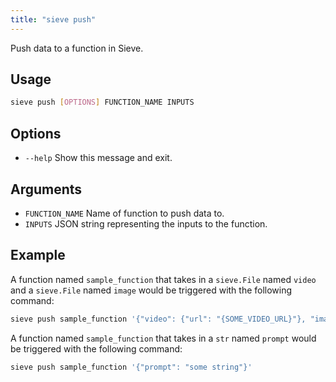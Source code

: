 ```yaml
---
title: "sieve push"
---
```


Push data to a function in Sieve.

## Usage
```bash
sieve push [OPTIONS] FUNCTION_NAME INPUTS
```

## Options
- `--help` Show this message and exit.

## Arguments
- `FUNCTION_NAME` Name of function to push data to.
- `INPUTS` JSON string representing the inputs to the function.

## Example
A function named `sample_function` that takes in a `sieve.File` named `video` and a `sieve.File` named `image` would be triggered with the following command:
```bash
sieve push sample_function '{"video": {"url": "{SOME_VIDEO_URL}"}, "image": {"url": "{SOME_IMAGE_URL}"}}'
```

A function named `sample_function` that takes in a `str` named `prompt` would be triggered with the following command:
```bash
sieve push sample_function '{"prompt": "some string"}'
```
